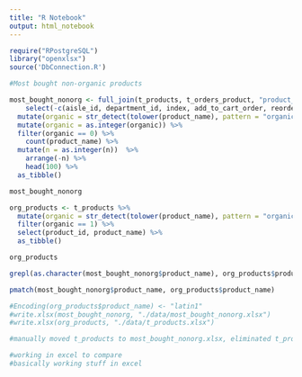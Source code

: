 ```yaml
---
title: "R Notebook"
output: html_notebook
---
```



```r
require("RPostgreSQL")
library("openxlsx")
source('DbConnection.R')
```

```r
#Most bought non-organic products

most_bought_nonorg <- full_join(t_products, t_orders_product, "product_id") %>%
	select(-c(aisle_id, department_id, index, add_to_cart_order, reordered)) %>%
  mutate(organic = str_detect(tolower(product_name), pattern = "organic")) %>%
  mutate(organic = as.integer(organic)) %>%
  filter(organic == 0) %>%
	count(product_name) %>%
  mutate(n = as.integer(n))  %>%
	arrange(-n) %>%
	head(100) %>%
  as_tibble()

most_bought_nonorg

org_products <- t_products %>%
  mutate(organic = str_detect(tolower(product_name), pattern = "organic")) %>%
  filter(organic == 1) %>%
  select(product_id, product_name) %>%
  as_tibble()

org_products

grepl(as.character(most_bought_nonorg$product_name), org_products$product_name, ignore.case = TRUE)

pmatch(most_bought_nonorg$product_name, org_products$product_name)

#Encoding(org_products$product_name) <- "latin1"
#write.xlsx(most_bought_nonorg, "./data/most_bought_nonorg.xlsx")
#write.xlsx(org_products, "./data/t_products.xlsx")

#manually moved t_products to most_bought_nonorg.xlsx, eliminated t_products.xlsx

#working in excel to compare
#basically working stuff in excel

```



